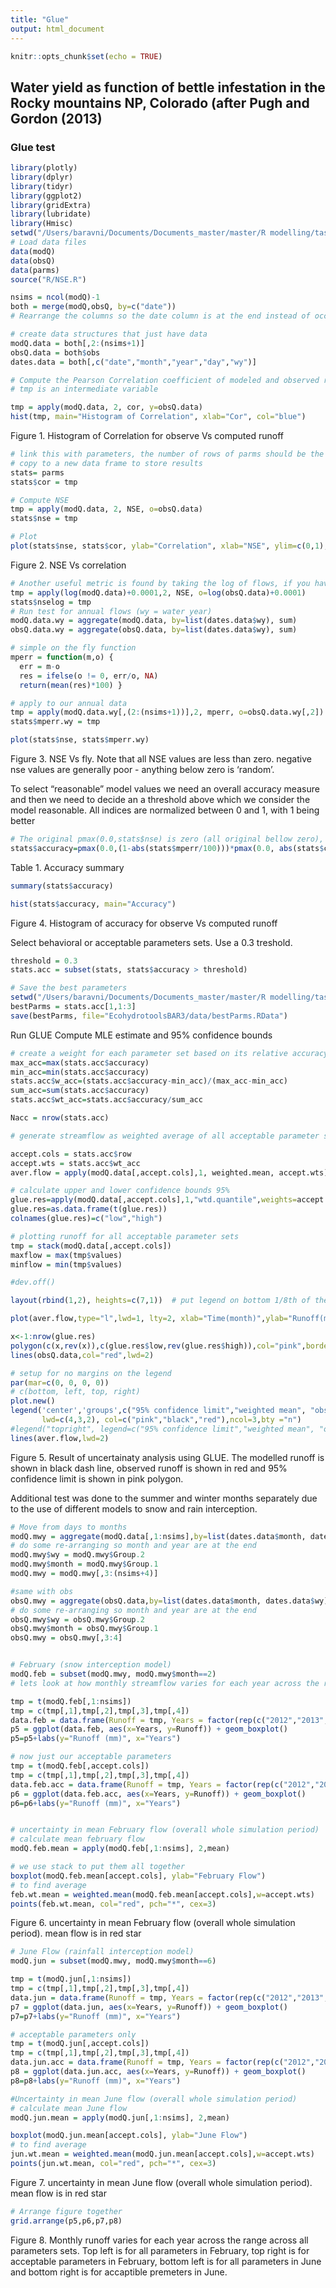 ```yaml
---
title: "Glue"
output: html_document
---
```


```r
knitr::opts_chunk$set(echo = TRUE)
```

## Water yield as function of bettle infestation in the Rocky mountains NP, Colorado (after Pugh and Gordon (2013) 
### Glue test

```r
library(plotly)
library(dplyr)
library(tidyr)
library(ggplot2)
library(gridExtra)
library(lubridate)
library(Hmisc)
setwd("/Users/baravni/Documents/Documents_master/master/R modelling/task1/Writing_Function/EcohydrotoolsBAR3/")
# Load data files
data(modQ)
data(obsQ)
data(parms)
source("R/NSE.R")

nsims = ncol(modQ)-1
both = merge(modQ,obsQ, by=c("date"))
# Rearrange the columns so the date column is at the end instead of occurring as the first column:

# create data structures that just have data
modQ.data = both[,2:(nsims+1)]
obsQ.data = both$obs
dates.data = both[,c("date","month","year","day","wy")]


```

```r

# Compute the Pearson Correlation coefficient of modeled and observed records:
# tmp is an intermediate variable

tmp = apply(modQ.data, 2, cor, y=obsQ.data)
hist(tmp, main="Histogram of Correlation", xlab="Cor", col="blue")

```
Figure 1. Histogram of Correlation for observe Vs computed runoff
```r

# link this with parameters, the number of rows of parms should be the same as the size of tmp
# copy to a new data frame to store results
stats= parms
stats$cor = tmp

# Compute NSE
tmp = apply(modQ.data, 2, NSE, o=obsQ.data)
stats$nse = tmp

# Plot
plot(stats$nse, stats$cor, ylab="Correlation", xlab="NSE", ylim=c(0,1), xlim=c(-10,1))

```
Figure 2. NSE Vs correlation 
```r
# Another useful metric is found by taking the log of flows, if you have zero values in observed or modelled you will need to correct for this by adding a small amount
tmp = apply(log(modQ.data)+0.0001,2, NSE, o=log(obsQ.data)+0.0001)
stats$nselog = tmp
# Run test for annual flows (wy = water year)
modQ.data.wy = aggregate(modQ.data, by=list(dates.data$wy), sum)
obsQ.data.wy = aggregate(obsQ.data, by=list(dates.data$wy), sum)

# simple on the fly function
mperr = function(m,o) {
  err = m-o
  res = ifelse(o != 0, err/o, NA)
  return(mean(res)*100) }

# apply to our annual data
tmp = apply(modQ.data.wy[,(2:(nsims+1))],2, mperr, o=obsQ.data.wy[,2])
stats$mperr.wy = tmp

plot(stats$nse, stats$mperr.wy)

```
Figure 3. NSE Vs fly. 
Note that all NSE values are less than zero. negative nse values are generally poor - anything below zero is 'random'.

To select "reasonable" model values we need an overall accuracy measure
and then we need to decide an a threshold above which we consider the model reasonable.
All indices are normalized between 0 and 1, with 1 being better
```r

# The original pmax(0.0,stats$nse) is zero (all original bellow zero), pmax(0.0, stats$nselog) is all infinity. So I used normalized correlation and together with the result of fly function:
stats$accuracy=pmax(0.0,(1-abs(stats$mperr/100)))*pmax(0.0, abs(stats$cor))
```
Table 1. Accuracy summary
```r
summary(stats$accuracy)

hist(stats$accuracy, main="Accuracy")
```

Figure 4.  Histogram of accuracy for observe Vs computed runoff

Select behavioral or acceptable parameters sets. Use a 0.3 treshold. 
```r

threshold = 0.3
stats.acc = subset(stats, stats$accuracy > threshold)

# Save the best parameters
setwd("/Users/baravni/Documents/Documents_master/master/R modelling/task1/Writing_Function/")
bestParms = stats.acc[1,1:3]
save(bestParms, file="EcohydrotoolsBAR3/data/bestParms.RData")
```

Run GLUE
Compute MLE estimate and 95% confidence bounds

```r

# create a weight for each parameter set based on its relative accuracy
max_acc=max(stats.acc$accuracy)
min_acc=min(stats.acc$accuracy)
stats.acc$w_acc=(stats.acc$accuracy-min_acc)/(max_acc-min_acc)
sum_acc=sum(stats.acc$accuracy)
stats.acc$wt_acc=stats.acc$accuracy/sum_acc

Nacc = nrow(stats.acc)

# generate streamflow as weighted average of all acceptable parameter sets

accept.cols = stats.acc$row
accept.wts = stats.acc$wt_acc
aver.flow = apply(modQ.data[,accept.cols],1, weighted.mean, accept.wts)

# calculate upper and lower confidence bounds 95%
glue.res=apply(modQ.data[,accept.cols],1,"wtd.quantile",weights=accept.wts,prob=c(0.05,0.975),normwt=T)
glue.res=as.data.frame(t(glue.res))
colnames(glue.res)=c("low","high")

# plotting runoff for all acceptable parameter sets
tmp = stack(modQ.data[,accept.cols])
maxflow = max(tmp$values)
minflow = min(tmp$values)
```

```r
#dev.off()

layout(rbind(1,2), heights=c(7,1))  # put legend on bottom 1/8th of the chart

plot(aver.flow,type="l",lwd=1, lty=2, xlab="Time(month)",ylab="Runoff(mm/month)",main="GLUE", ylim=c(minflow,maxflow))

x<-1:nrow(glue.res)
polygon(c(x,rev(x)),c(glue.res$low,rev(glue.res$high)),col="pink",border=NA)
lines(obsQ.data,col="red",lwd=2)

# setup for no margins on the legend
par(mar=c(0, 0, 0, 0))
# c(bottom, left, top, right)
plot.new()
legend('center','groups',c("95% confidence limit","weighted mean", "observation"), lty = c(1,2,1),
       lwd=c(4,3,2), col=c("pink","black","red"),ncol=3,bty ="n")
#legend("topright", legend=c("95% confidence limit","weighted mean", "observation"), col=c("pink","black","red"), lty=c(1,1,1), lwd=c(4,3,2))
lines(aver.flow,lwd=2)

```

Figure 5. Result of uncertainaty analysis using GLUE. The modelled runoff is shown in black dash line, observed runoff is shown in red and 95% confidence limit is shown in pink polygon.

Additional test was done to the summer and winter months separately due to the use of different models to snow and rain interception.   
```r
# Move from days to months
modQ.mwy = aggregate(modQ.data[,1:nsims],by=list(dates.data$month, dates.data$wy), sum)
# do some re-arranging so month and year are at the end
modQ.mwy$wy = modQ.mwy$Group.2
modQ.mwy$month = modQ.mwy$Group.1
modQ.mwy = modQ.mwy[,3:(nsims+4)]

#same with obs
obsQ.mwy = aggregate(obsQ.data,by=list(dates.data$month, dates.data$wy), sum)
# do some re-arranging so month and year are at the end
obsQ.mwy$wy = obsQ.mwy$Group.2
obsQ.mwy$month = obsQ.mwy$Group.1
obsQ.mwy = obsQ.mwy[,3:4]


# February (snow interception model)
modQ.feb = subset(modQ.mwy, modQ.mwy$month==2)
# lets look at how monthly streamflow varies for each year across the range across all parameter

tmp = t(modQ.feb[,1:nsims])
tmp = c(tmp[,1],tmp[,2],tmp[,3],tmp[,4])
data.feb = data.frame(Runoff = tmp, Years = factor(rep(c("2012","2013","2014", "2015"), each=nsims)))
p5 = ggplot(data.feb, aes(x=Years, y=Runoff)) + geom_boxplot()
p5=p5+labs(y="Runoff (mm)", x="Years")

# now just our acceptable parameters
tmp = t(modQ.feb[,accept.cols])
tmp = c(tmp[,1],tmp[,2],tmp[,3],tmp[,4])
data.feb.acc = data.frame(Runoff = tmp, Years = factor(rep(c("2012","2013","2014", "2015"), each=length(accept.cols))))
p6 = ggplot(data.feb.acc, aes(x=Years, y=Runoff)) + geom_boxplot()
p6=p6+labs(y="Runoff (mm)", x="Years")


# uncertainty in mean February flow (overall whole simulation period)
# calculate mean february flow
modQ.feb.mean = apply(modQ.feb[,1:nsims], 2,mean)

# we use stack to put them all together
boxplot(modQ.feb.mean[accept.cols], ylab="February Flow")
# to find average
feb.wt.mean = weighted.mean(modQ.feb.mean[accept.cols],w=accept.wts)
points(feb.wt.mean, col="red", pch="*", cex=3)

```

Figure 6. uncertainty in mean February flow (overall whole simulation period). mean flow is in red star 
```r
# June Flow (rainfall interception model)
modQ.jun = subset(modQ.mwy, modQ.mwy$month==6)

tmp = t(modQ.jun[,1:nsims])
tmp = c(tmp[,1],tmp[,2],tmp[,3],tmp[,4])
data.jun = data.frame(Runoff = tmp, Years = factor(rep(c("2012","2013","2014", "2015"), each=nsims)))
p7 = ggplot(data.jun, aes(x=Years, y=Runoff)) + geom_boxplot()
p7=p7+labs(y="Runoff (mm)", x="Years")

# acceptable parameters only
tmp = t(modQ.jun[,accept.cols])
tmp = c(tmp[,1],tmp[,2],tmp[,3],tmp[,4])
data.jun.acc = data.frame(Runoff = tmp, Years = factor(rep(c("2012","2013","2014", "2015"), each=length(accept.cols))))
p8 = ggplot(data.jun.acc, aes(x=Years, y=Runoff)) + geom_boxplot()
p8=p8+labs(y="Runoff (mm)", x="Years")

#Uncertainty in mean June flow (overall whole simulation period)
# calculate mean June flow
modQ.jun.mean = apply(modQ.jun[,1:nsims], 2,mean)

boxplot(modQ.jun.mean[accept.cols], ylab="June Flow")
# to find average
jun.wt.mean = weighted.mean(modQ.jun.mean[accept.cols],w=accept.wts)
points(jun.wt.mean, col="red", pch="*", cex=3)

```

Figure 7. uncertainty in mean June flow (overall whole simulation period). mean flow is in red star 
```r
# Arrange figure together
grid.arrange(p5,p6,p7,p8)

```

Figure 8. Monthly runoff varies for each year across the range across all parameters sets. Top left is for all parameters in February, top right is for acceptable parameters in February, bottom left is for all parameters in June and bottom right is for accaptible premeters in June. 
